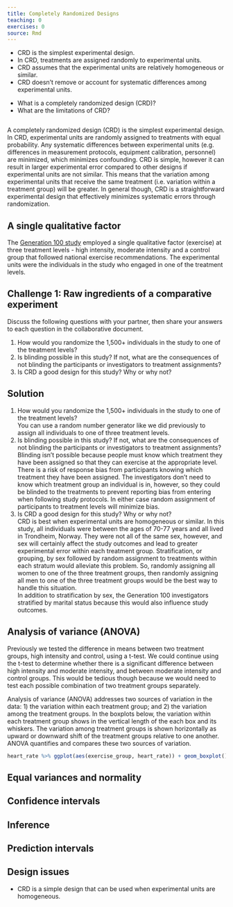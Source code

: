 ```yaml
---
title: Completely Randomized Designs
teaching: 0
exercises: 0
source: Rmd
---
```


::::::::::::::::::::::::::::::::::::::: objectives

- CRD is the simplest experimental design.
- In CRD, treatments are assigned randomly to experimental units.
- CRD assumes that the experimental units are relatively homogeneous or similar.
- CRD doesn't remove or account for systematic differences among experimental units.

::::::::::::::::::::::::::::::::::::::::::::::::::

:::::::::::::::::::::::::::::::::::::::: questions

- What is a completely randomized design (CRD)?
- What are the limitations of CRD?

::::::::::::::::::::::::::::::::::::::::::::::::::

```r
```

A completely randomized design (CRD) is the simplest experimental design. In 
CRD, experimental units are randomly assigned to treatments with equal 
probability. Any systematic differences between experimental units (e.g. 
differences in measurement protocols, equipment calibration, personnel) are
minimized, which minimizes confounding. CRD is simple, however it can result in 
larger experimental error compared to other designs if experimental units are 
not similar. This means that the variation among experimental units that receive
the same treatment (i.e. variation within a treatment group) will be greater. In
general though, CRD is a straightforward experimental design that effectively minimizes systematic errors through randomization.

## A single qualitative factor
The [Generation 100 study](https://bmjopen.bmj.com/content/5/2/e007519)
employed a single qualitative factor (exercise) at three treatment levels - high
intensity, moderate intensity and a control group that followed national 
exercise recommendations. The experimental units were the individuals in the
study who engaged in one of the treatment levels.

:::::::::::::::::::::::::::::::::::::::  challenge

## Challenge 1: Raw ingredients of a comparative experiment

Discuss the following questions with your partner, then share your answers
to each question in the collaborative document.

1. How would you randomize the 1,500+ individuals in the study to one of the
treatment levels?  
2. Is blinding possible in this study? If not, what are the consequences of
not blinding the participants or investigators to treatment assignments?  
3. Is CRD a good design for this study? Why or why not?  

:::::::::::::::  solution

## Solution

1. How would you randomize the 1,500+ individuals in the study to one of the
treatment levels?  
You can use a random number generator like we did previously to assign all
individuals to one of three treatment levels.  
2. Is blinding possible in this study? If not, what are the consequences of
not blinding the participants or investigators to treatment assignments?  
Blinding isn't possible because people must know which treatment they have been
assigned so that they can exercise at the appropriate level. There is a risk of
response bias from participants knowing which treatment they have been assigned.
The investigators don't need to know which treatment group an individual is in,
however, so they could be blinded to the treatments to prevent reporting bias 
from entering when following study protocols. In either case random assignment
of participants to treatment levels will minimize bias.  
3. Is CRD a good design for this study? Why or why not?  
CRD is best when experimental units are homogeneous or similar. In this study,
all individuals were between the ages of 70-77 years and all lived in 
Trondheim, Norway. They were not all of the same sex, however, and sex will
certainly affect the study outcomes and lead to greater experimental error
within each treatment group. Stratification, or grouping, by sex followed by 
random assignment to treatments within each stratum would alleviate this 
problem. So, randomly assigning all women to one of the three treatment groups, 
then randomly assigning all men to one of the three treatment groups would be 
the best way to handle this situation.  
In addition to stratification by sex, the Generation 100 investigators 
stratified by marital status because this would also influence study outcomes.

:::::::::::::::::::::::::

::::::::::::::::::::::::::::::::::::::::::::::::::

## Analysis of variance (ANOVA)
Previously we tested the difference in means between two treatment groups, 
high intensity and control, using a t-test. We could continue using the t-test
to determine whether there is a significant difference between high intensity
and moderate intensity, and between moderate intensity and control groups. This
would be tedious though because we would need to test each possible combination 
of two treatment groups separately.

Analysis of variance (ANOVA) addresses two sources of variation in the data:
1) the variation within each treatment group; and 2) the variation among the
treatment groups. In the boxplots below, the variation within each treatment
group shows in the vertical length of the each box and its whiskers. The 
variation among treatment groups is shown horizontally as upward or
downward shift of the treatment groups relative to one another. ANOVA quantifies
and compares these two sources of variation.

```r
heart_rate %>% ggplot(aes(exercise_group, heart_rate)) + geom_boxplot()
```


## Equal variances and normality

## Confidence intervals

## Inference

## Prediction intervals

## Design issues



:::::::::::::::::::::::::::::::::::::::: keypoints

- CRD is a simple design that can be used when experimental units are homogeneous.

::::::::::::::::::::::::::::::::::::::::::::::::::



